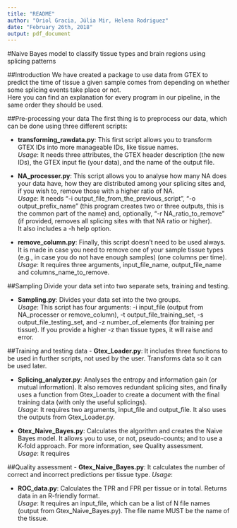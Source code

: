 ```yaml
---
title: "README"
author: "Oriol Gracia, Júlia Mir, Helena Rodriguez"
date: "February 26th, 2018"
output: pdf_document
---
```

#Naive Bayes model to classify tissue types and brain regions using splicing patterns

##Introduction
We have created a package to use data from GTEX to predict the time of tissue a given sample comes from depending on whether some splicing events take place or not.  
Here you can find an explanation for every program in our pipeline, in the same order they should be used.  

##Pre-processing your data
The first thing is to preprocess our data, which can be done using three different scripts:  
  
- **transforming_rawdata.py**: This first script allows you to transform GTEX IDs into more manageable IDs, like tissue names.  
*Usage*: It needs three attributes, the GTEX header description (the new IDs), the GTEX input fie (your data), and the name of the output file.  
  
- **NA_processer.py**: This script allows you to analyse how many NA does your data have, how they are distributed among your splicing sites and, if you wish to, remove those with a higher ratio of NA.  
*Usage*: It needs "-i output_file_from_the_previous_script", "-o output_prefix_name" (this program creates two or three outputs, this is the common part of the name) and, optionally, "-r NA_ratio_to_remove" (if provided, removes all splicing sites with that NA ratio or higher).  
It also includes a -h help option.  
  
- **remove_column.py**: Finally, this script doesn't need to be used always. It is made in case you need to remove one of your sample tissue types (e.g., in case you do not have enough samples) (one columns per time).  
*Usage*: It requires three arguments, input_file_name, output_file_name and columns_name_to_remove.  

##Sampling
Divide your data set into two separate sets, training and testing.  
  
- **Sampling.py**: Divides your data set into the two groups.  
*Usage*: This script has four arguments: -i input_file (output from NA_processer or remove_column), -t output_file_training_set, -s output_file_testing_set, and -z number_of_elements (for training per tissue). If you provide a higher -z than tissue types, it will raise and error.  

##Training and testing data
- **Gtex_Loader.py**: It includes three functions to be used in further scripts, not used by the user. Transforms data so it can be used later.  
  
- **Splicing_analyzer.py**: Analyses the entropy and information gain (or mutual information). It also removes redundant splicing sites, and finally uses a function from Gtex_Loader to create a document with the final training data (with only the useful splicings).    
*Usage*: It requires two arguments, input_file and output_file. It also uses the outputs from Gtex_Loader.py.  
  
- **Gtex_Naive_Bayes.py**: Calculates the algorithm and creates the Naive Bayes model. It allows you to use, or not, pseudo-counts; and to use a K-fold approach. For more information, see Quality assessment.  
*Usage*: It requires  

##Quality assessment
- **Gtex_Naive_Bayes.py**: It calculates the number of correct and incorrect predictions per tissue type. 
*Usage*: 
  
- **ROC_data.py**: Calculates the TPR and FPR per tissue or in total. Returns data in an R-friendly format.   
*Usage*: It requires an input_file, which can be a list of N file names (output from Gtex_Naive_Bayes.py). The file name MUST be the name of the tissue.  